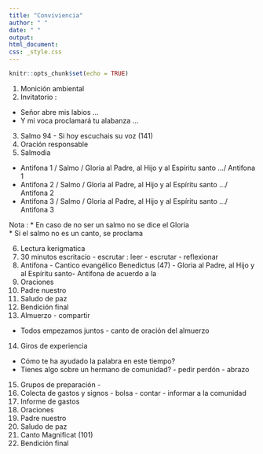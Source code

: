 ```yaml
---
title: "Conviviencia"
author: " "
date: " "
output: 
html_document:
css: _style.css
---
```


```r
knitr::opts_chunk$set(echo = TRUE)
```

1. Monición ambiental
2. Invitatorio : 
  * Señor abre mis labios ...
  * Y mi voca proclamará tu alabanza ...
3. Salmo 94 - Si hoy escuchais su voz (141) 
4. Oración responsable 
5. Salmodia
  * Antifona 1 / Salmo  / Gloria al Padre, al Hijo y al Espíritu santo .../ Antifona 1
  * Antifona 2 / Salmo  / Gloria al Padre, al Hijo y al Espíritu santo .../ Antifona 2 
  * Antifona 3 / Salmo  / Gloria al Padre, al Hijo y al Espíritu santo .../ Antifona 3

Nota : 
* En caso de no ser un salmo no se dice el Gloria  
* Si el salmo no es un canto, se proclama

6. Lectura kerigmatica
7. 30 minutos escritacio - escrutar : leer - escrutar - reflexionar
8. Antifona - Cantico evangélico Benedictus (47) - Gloria al Padre, al Hijo y al Espíritu santo- Antifona de acuerdo a la 
9. Oraciones
10. Padre nuestro
11. Saludo de paz
12. Bendición final
13. Almuerzo - compartir 
  * Todos empezamos juntos - canto de oración del almuerzo
14. Giros de experiencia
  * Cómo te ha ayudado la palabra en este tiempo?
  * Tienes algo sobre un hermano de comunidad? - pedir perdón - abrazo
15. Grupos de preparación -
16. Colecta de gastos y signos - bolsa - contar - informar a la comunidad
17. Informe de gastos
18. Oraciones
19. Padre nuestro
20. Saludo de paz
21. Canto Magnificat (101)
22. Bendición final

  
  